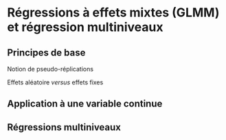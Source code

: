 # Régressions à effets mixtes (GLMM) et régression multiniveaux

## Principes de base

Notion de pseudo-réplications

Effets aléatoire *versus* effets fixes

## Application à une variable continue

## Régressions multiniveaux
